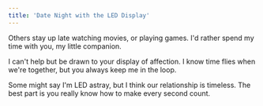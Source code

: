 ```yaml
---
title: 'Date Night with the LED Display'
---
```


Others stay up late watching movies, or playing games. I'd rather spend my time with you, my little companion.

I can't help but be drawn to your display of affection. I know time flies when we're together, but you always keep me in the loop.

Some might say I'm LED astray, but I think our relationship is timeless. The best part is you really know how to make every second count.